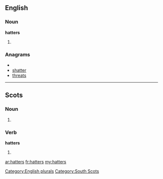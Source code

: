 ==English==

===Noun===
'''hatters'''

# {{plural of|[[hatter]]}}

===Anagrams===
* {{alphagram|aehrstt}}
* [[shatter#English|shatter]]
* [[threats#English|threats]]

[[Category:English plurals]]

----
==Scots==

===Noun===
{{sco-pl}}

# {{plural of|[[hatter]]}}

===Verb===
'''hatters'''

# {{third person singular of|[[hatter]]|lang=Scots}}

[[Category:South Scots]]

[[ar:hatters]]
[[fr:hatters]]
[[my:hatters]]